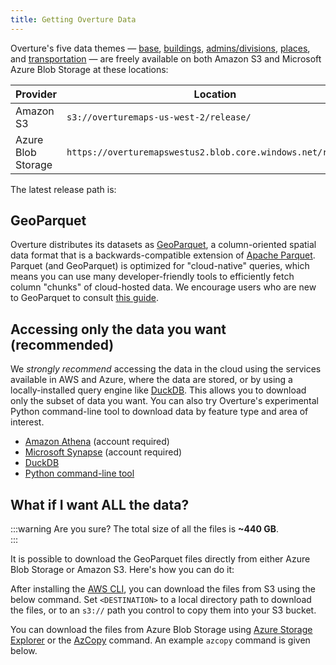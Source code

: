 ```yaml
---
title: Getting Overture Data
---
```



Overture's five data themes &mdash; [base](/guides/base), [buildings](/guides/buildings), [admins/divisions](/guides/divisions), [places](/guides/places), and [transportation](/guides/transportation) &mdash; are freely available on both Amazon S3 and Microsoft Azure Blob Storage at these locations: 

| Provider | Location |
| ------ | -------- |
| Amazon S3 | `s3://overturemaps-us-west-2/release/` |
| Azure Blob Storage | `https://overturemapswestus2.blob.core.windows.net/release/` |

The latest release path is:
<QueryBuilder query="__OVERTURE_RELEASE/" language="text"></QueryBuilder>

## GeoParquet

Overture distributes its datasets as [GeoParquet](https://geoparquet.org/), a column-oriented spatial data format that is a backwards-compatible extension of [Apache Parquet](https://parquet.apache.org/). Parquet (and GeoParquet) is optimized for "cloud-native" queries, which means you can use many developer-friendly tools to efficiently fetch column "chunks" of cloud-hosted data. We encourage users who are new to GeoParquet to consult [this guide](https://guide.cloudnativegeo.org/geoparquet/).  

## Accessing only the data you want (recommended)

We _strongly recommend_ accessing the data in the cloud using the services available in AWS and Azure, where the data are stored, or by using a locally-installed query engine like [DuckDB](https://duckdb.org/). This allows you to download only the subset of data you want. You can also try Overture's experimental Python command-line tool to download data by feature type and area of interest. 

- [Amazon Athena](athena-aws) (account required)
- [Microsoft Synapse](synapse-azure) (account required)
- [DuckDB](duckdb)
- [Python command-line tool](overturemaps-py)

## What if I want ALL the data?

:::warning
Are you sure? The total size of all the files is **~440 GB**.  
:::

It is possible to download the GeoParquet files directly from either Azure Blob Storage or Amazon S3. Here's how you can do it:

After installing the [AWS CLI](https://docs.aws.amazon.com/cli/latest/userguide/getting-started-install.html), you can download the files from S3 using the below command. Set `<DESTINATION>` to a local directory path to download the files, or to an `s3://` path you control to copy them into your S3 bucket.

<QueryBuilder   query="aws s3 cp --region us-west-2 --no-sign-request --recursive s3://overturemaps-us-west-2/release/__OVERTURE_RELEASE/ <DESTINATION>"
                language="text">
</QueryBuilder>

You can download the files from Azure Blob Storage using [Azure Storage Explorer](https://azure.microsoft.com/en-us/products/storage/storage-explorer/) or the [AzCopy](https://learn.microsoft.com/en-us/azure/storage/common/storage-use-azcopy-v10?toc=%2Fazure%2Fstorage%2Fblobs%2Ftoc.json&bc=%2Fazure%2Fstorage%2Fblobs%2Fbreadcrumb%2Ftoc.json#download-azcopy) command. An example `azcopy` command is given below.

<QueryBuilder   query='azcopy copy "https://overturemapswestus2.dfs.core.windows.net/release/__OVERTURE_RELEASE/" "<<local directory path>>"  --recursive'
                language="text">
</QueryBuilder>
